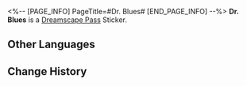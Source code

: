 <%-- [PAGE_INFO]
PageTitle=#Dr. Blues#
[END_PAGE_INFO] --%>
{{Stub|Location information}}
{{Item Infobox
|id          = 225023
|image       = Dreamscape Pass Sticker Dr. Blues.png
|type        = Dreamscape Pass Sticker
|type2       = Ashes to Ashes, Dust to Dust Stickers
|invCategory = 
|rarity      = 4
|effect      = 
|description = Digital stickers that can be used to decorate the pages of the Dreamtour Handbook. They come in many different styles.
|source1     = [[Unlocked by Default]]
}}
{{Description|Let's build the Dreamscape together again, tweet!}}
'''Dr. Blues''' is a [[Dreamscape Pass]] Sticker.

==Other Languages==
{{Other Languages
|en   = Dr. Blues
|zhs  = 湛蓝爵士
|zht  = 湛藍爵士
|ja   = サー・アズール
|ko   = 블루 나이트
|es   = Dr. Azul
|fr   = Dr Blues
|ru   = Доктор Лазурь
|th   = ท่านเซอร์ฟ้าคราม
|vi   = Tước Sĩ Xanh
|de   = Dr. Blues
|id   = Dr. Blues
|pt   = Dr. Azul
}}

==Change History==
{{Change History|2.3}}